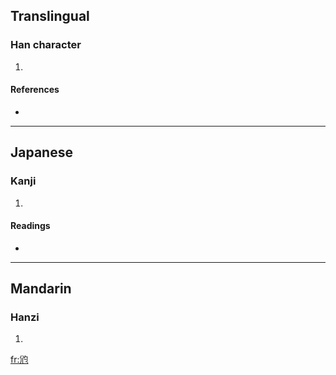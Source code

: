 {{see|尥}}
==Translingual==

===Han character===
{{Han char|rn=43|rad=尢|as=03|sn=6|four=|canj=金山心戈 (CUPI)}}

# {{defn|Han|sort=尢03}}

====References====
* {{Han ref|kx=0298.080|dkj=07551|hdz=10552.130|uh=5C26|ud=23590}}

----

==Japanese==

===Kanji===
{{ja-kanji|grade=|rs=尢03}}

# {{defn|Japanese}}

====Readings====
* {{ja-readings|on=[[りょう]] (ryō), [[ほう]] (hō), [[ちょう]] (chō)|kun=[[ゆきなやむ]] (yukinayamu)}}

----

==Mandarin==

===Hanzi===
{{cmn-hanzi|pin=[[liào]] ([[liao4]])|wg=liao<sup>4</sup>}}

# {{defn|Mandarin}}

[[fr:尦]]